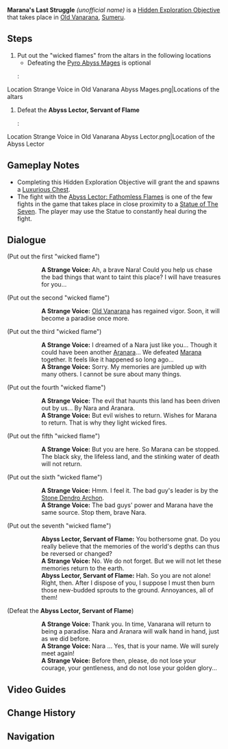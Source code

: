 {{Hidden Exploration Objectives Infobox
|image      = Marana's Last Struggle.png
|type       = Quest-Like
|region     = Sumeru
|area       = Lost Nursery
|subarea    = Old Vanarana
|loc        = [[Old Vanarana]], [[Sumeru]]
|req        = Complete [[Nursery of Lost Dreams]]
}}
'''Marana's Last Struggle'''  ''(unofficial name)'' is a [[Hidden Exploration Objective]] that takes place in [[Old Vanarana]], [[Sumeru]].

==Steps==
# Put out the "wicked flames" from the altars in the following locations
#* Defeating the [[Pyro Abyss Mage]]s is optional
#: <gallery>
Location Strange Voice in Old Vanarana Abyss Mages.png|Locations of the altars
</gallery>
# Defeat the '''Abyss Lector, Servant of Flame'''
#: <gallery>
Location Strange Voice in Old Vanarana Abyss Lector.png|Location of the Abyss Lector
</gallery>

==Gameplay Notes==
* Completing this Hidden Exploration Objective will grant the {{Achievement|Song of Night and Dawn}} and spawns a [[Luxurious Chest]].
* The fight with the [[Abyss Lector: Fathomless Flames]] is one of the few fights in the game that takes place in close proximity to a [[Statue of The Seven]]. The player may use the Statue to constantly heal during the fight.

==Dialogue==
{{Dialogue Start}}
;(Put out the first "wicked flame")
::'''A Strange Voice:''' Ah, a brave Nara! Could you help us chase the bad things that want to taint this place? I will have treasures for you...
;(Put out the second "wicked flame")
::'''A Strange Voice:''' [[Old Vanarana]] has regained vigor. Soon, it will become a paradise once more.
;(Put out the third "wicked flame")
::'''A Strange Voice:''' I dreamed of a Nara just like you... Though it could have been another [[Aranara]]... We defeated [[The Withering|Marana]] together. It feels like it happened so long ago...
::'''A Strange Voice:''' Sorry. My memories are jumbled up with many others. I cannot be sure about many things.
;(Put out the fourth "wicked flame")
::'''A Strange Voice:''' The evil that haunts this land has been driven out by us... By Nara and Aranara.
::'''A Strange Voice:''' But evil wishes to return. Wishes for Marana to return. That is why they light wicked fires.
;(Put out the fifth "wicked flame")
::'''A Strange Voice:''' But you are here. So Marana can be stopped. The black sky, the lifeless land, and the stinking water of death will not return.
;(Put out the sixth "wicked flame")
::'''A Strange Voice:''' Hmm. I feel it. The bad guy's leader is by the [[Statue of The Seven|Stone Dendro Archon]].
::'''A Strange Voice:''' The bad guys' power and Marana have the same source. Stop them, brave Nara.
;(Put out the seventh "wicked flame")
::'''Abyss Lector, Servant of Flame:''' You bothersome gnat. Do you really believe that the memories of the world's depths can thus be reversed or changed?
::'''A Strange Voice:''' No. We do not forget. But we will not let these memories return to the earth.
::'''Abyss Lector, Servant of Flame:''' Hah. So you are not alone! Right, then. After I dispose of you, I suppose I must then burn those new-budded sprouts to the ground. Annoyances, all of them!
;(Defeat the '''Abyss Lector, Servant of Flame''')
::'''A Strange Voice:''' Thank you. In time, Vanarana will return to being a paradise. Nara and Aranara will walk hand in hand, just as we did before.
::'''A Strange Voice:''' Nara {{Traveler}}... Yes, that is your name. We will surely meet again!
::'''A Strange Voice:''' Before then, please, do not lose your courage, your gentleness, and do not lose your golden glory...
{{Dialogue End}}

==Video Guides==
{{EVT

|video1 = https://youtu.be/q3LxmLBScFU

|video2   = https://youtu.be/cVwd16TSvsA
|caption2 = Marana's Last Struggle: All Pyro Torch Location & Get Luxurious Chest
}}

==Change History==
{{Change History|3.0}}

==Navigation==
{{Hidden Exploration Objective Navbox|Quest-Like}}